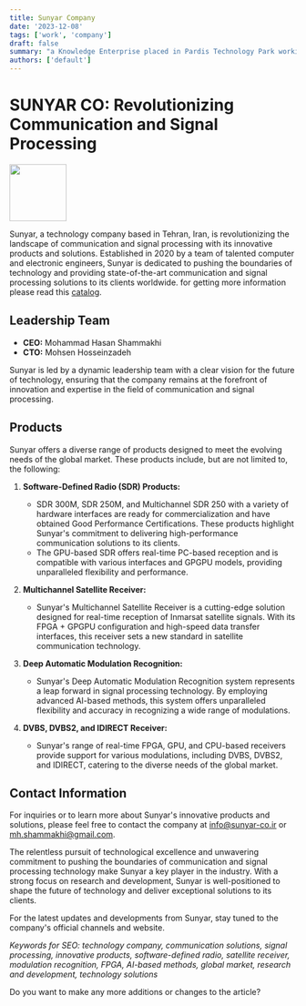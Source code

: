 ```yaml
---
title: Sunyar Company
date: '2023-12-08'
tags: ['work', 'company']
draft: false
summary: "a Knowledge Enterprise placed in Pardis Technology Park working on AI and HPC in communication systems"
authors: ['default']
---
```


# SUNYAR CO: Revolutionizing Communication and Signal Processing

<img width="100px" src="https://github.com/MohammadRaziei/binary-assets/releases/download/blog--work/sunyar.svg" />

Sunyar, a technology company based in Tehran, Iran, is revolutionizing the landscape of communication and signal processing with its innovative products and solutions. Established in 2020 by a team of talented computer and electronic engineers, Sunyar is dedicated to pushing the boundaries of technology and providing state-of-the-art communication and signal processing solutions to its clients worldwide. for getting more information please read this [catalog](https://github.com/MohammadRaziei/binary-assets/releases/download/blog--work/Sunyar_V2.pdf).

## Leadership Team
- **CEO:** Mohammad Hasan Shammakhi
- **CTO:** Mohsen Hosseinzadeh

Sunyar is led by a dynamic leadership team with a clear vision for the future of technology, ensuring that the company remains at the forefront of innovation and expertise in the field of communication and signal processing.

## Products
Sunyar offers a diverse range of products designed to meet the evolving needs of the global market. These products include, but are not limited to, the following:

1. **Software-Defined Radio (SDR) Products:**
   - SDR 300M, SDR 250M, and Multichannel SDR 250 with a variety of hardware interfaces are ready for commercialization and have obtained Good Performance Certifications. These products highlight Sunyar's commitment to delivering high-performance communication solutions to its clients.
   - The GPU-based SDR offers real-time PC-based reception and is compatible with various interfaces and GPGPU models, providing unparalleled flexibility and performance.

2. **Multichannel Satellite Receiver:**
   - Sunyar's Multichannel Satellite Receiver is a cutting-edge solution designed for real-time reception of Inmarsat satellite signals. With its FPGA + GPGPU configuration and high-speed data transfer interfaces, this receiver sets a new standard in satellite communication technology.

3. **Deep Automatic Modulation Recognition:**
   - Sunyar's Deep Automatic Modulation Recognition system represents a leap forward in signal processing technology. By employing advanced AI-based methods, this system offers unparalleled flexibility and accuracy in recognizing a wide range of modulations.

4. **DVBS, DVBS2, and IDIRECT Receiver:**
   - Sunyar's range of real-time FPGA, GPU, and CPU-based receivers provide support for various modulations, including DVBS, DVBS2, and IDIRECT, catering to the diverse needs of the global market.

## Contact Information
For inquiries or to learn more about Sunyar's innovative products and solutions, please feel free to contact the company at [info@sunyar-co.ir](mailto:info@sunyar-co.ir) or [mh.shammakhi@gmail.com](mailto:mh.shammakhi@gmail.com).

The relentless pursuit of technological excellence and unwavering commitment to pushing the boundaries of communication and signal processing technology make Sunyar a key player in the industry. With a strong focus on research and development, Sunyar is well-positioned to shape the future of technology and deliver exceptional solutions to its clients.

For the latest updates and developments from Sunyar, stay tuned to the company's official channels and website.

*Keywords for SEO: technology company, communication solutions, signal processing, innovative products, software-defined radio, satellite receiver, modulation recognition, FPGA, AI-based methods, global market, research and development, technology solutions*

Do you want to make any more additions or changes to the article?
